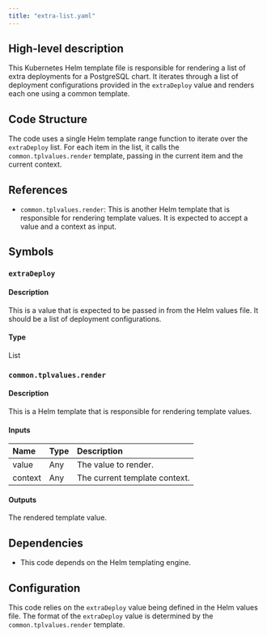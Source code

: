```yaml
---
title: "extra-list.yaml"
---
```


## High-level description
This Kubernetes Helm template file is responsible for rendering a list of extra deployments for a PostgreSQL chart. It iterates through a list of deployment configurations provided in the `extraDeploy` value and renders each one using a common template.

## Code Structure
The code uses a single Helm template range function to iterate over the `extraDeploy` list. For each item in the list, it calls the `common.tplvalues.render` template, passing in the current item and the current context.

## References
- `common.tplvalues.render`: This is another Helm template that is responsible for rendering template values. It is expected to accept a value and a context as input.

## Symbols
### `extraDeploy`
#### Description
This is a value that is expected to be passed in from the Helm values file. It should be a list of deployment configurations.

#### Type
List

### `common.tplvalues.render`
#### Description
This is a Helm template that is responsible for rendering template values.

#### Inputs
| Name | Type | Description |
|:-----|:-----|:------------|
| value | Any | The value to render. |
| context | Any | The current template context. |

#### Outputs
The rendered template value.

## Dependencies
- This code depends on the Helm templating engine.

## Configuration
This code relies on the `extraDeploy` value being defined in the Helm values file. The format of the `extraDeploy` value is determined by the `common.tplvalues.render` template.
